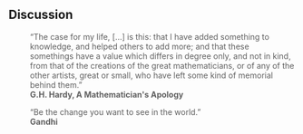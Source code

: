 ## Discussion {-}

:::{.quote}
```{=html}
<blockquote style='border:none'>&ldquo;The case for my life, [...] is this: that I have added something to knowledge, and helped others to add more; and that these somethings have a value which differs in degree only, and not in kind, from that of the creations of the great mathematicians, or of any of the other artists, great or small, who have left some kind of memorial behind them.&rdquo; </br><strong>G.H. Hardy, A Mathematician's Apology</strong> </blockquote>
```
:::

:::{.quote}
```{=html}
<blockquote style="border:none">&ldquo;Be the change you want to see in the world.&rdquo; </br><strong> Gandhi </strong></blockquote>
```
:::
